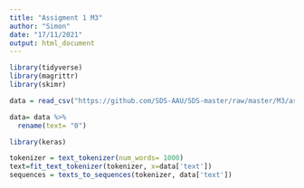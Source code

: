 ```yaml
---
title: "Assigment 1 M3"
author: "Simon"
date: "17/11/2021"
output: html_document
---
```


```r
library(tidyverse)
library(magrittr)
library(skimr)

data = read_csv("https://github.com/SDS-AAU/SDS-master/raw/master/M3/assignments/find_elon.gz")
```
```r
data= data %>%
  rename(text= "0")
```


```r
library(keras)

tokenizer = text_tokenizer(num_words= 1000)
text=fit_text_tokenizer(tokenizer, x=data['text'])
sequences = texts_to_sequences(tokenizer, data['text'])

```

